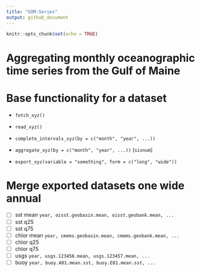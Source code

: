 ```yaml
---
title: "GOM-Series"
output: github_document
---
```


```r
knitr::opts_chunk$set(echo = TRUE)
```

# Aggregating monthly oceanographic time series from the Gulf of Maine



# Base functionality for a dataset

  + `fetch_xyz()`
  
  + `read_xyz()`
  
  + `complete_intervals_xyz(by = c("month", "year", ...))`
  
  + `aggregate_xyz(by = c("month", "year", ...))`  (`sixnum`)
  
  + `export_xyz(variable = "something", form = c("long", "wide"))`
  
  
# Merge exported datasets one wide annual

 - [ ] sst mean     `year, oisst.geobasin.mean, oisst.geobank.mean, ...`
 - [ ] sst q25
 - [ ] sst q75
 - [ ] chlor mean   `year, cmems.geobasin.mean, cmems.geobank.mean, ...`
 - [ ] chlor q25
 - [ ] chlor q75
 - [ ] usgs         `year, usgs.123456.mean, usgs.123457.mean, ...`
 - [ ] buoy         `year, buoy.A01.mean.sst, buoy.E01.mean.sst, ...`
